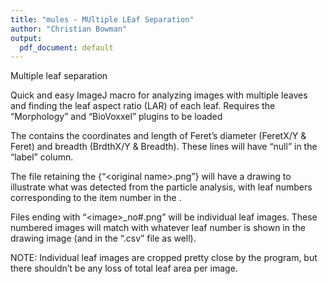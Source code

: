 ```yaml
---
title: "mules - MUltiple LEaf Separation"
author: "Christian Bowman"
output:
  pdf_document: default
---
```


\section{mules}
Multiple leaf separation\newline

\subsection{Description:}
Quick and easy ImageJ macro for analyzing images with multiple leaves and finding the leaf aspect ratio (LAR) of each leaf. \newline
Requires the "Morphology" and "BioVoxxel" plugins to be loaded\newline

\textbf{As with all image analysis projects, be sure to have a backup of your original images before starting!!}

\subsection{Workflow:}

\begin{enumerate}
  \item Download mules.ijm
  \item Open ImageJ/ FIJI
  \item \underline{Prior to using mules, be sure to have installed the "Morphology" and "BioVoxxel" plugins!} \newline
  (see "Updating ImageJ plugins") If you've already done that, please skip this step.
  \item Navigate to Plugins > Macros > Edit... 
  
      \begin{minipage}[t]{\linewidth}   %https://tex.stackexchange.com/questions/46230/whats-the-best-way-to-include-graphics-in-an-enumerated-list
        \raggedright
        \includegraphics[width=.8\linewidth]{/home/cb/gitrekt/itwasme-DIA/mules/docs/demo_imgs/mules-01.png}%
        \medskip
      \end{minipage}

  \pagebreak
      
  \item Open the mules.ijm file (most likely in your /Downloads folder) and a box containing the macro will appear
  
      \begin{minipage}[t]{\linewidth}   %https://tex.stackexchange.com/questions/46230/whats-the-best-way-to-include-graphics-in-an-enumerated-list
        \raggedright
        \includegraphics[width=.8\linewidth]{/home/cb/gitrekt/itwasme-DIA/mules/docs/demo_imgs/mules-02.png}%
        \medskip
      \end{minipage}
  
  \item \underline{Do NOT open any images}- this macro works through the given folder and does not need a starting image. You should only have the macro window open at this time.
  
  
  \item Click "Run" on the box with the mules.ijm file and select the folder containing the images you want processed as well as where you would like the outputs to go. \newline
  \underline{Be sure to specify what formats your images are in!!}
  
        \begin{minipage}[t]{\linewidth}   %https://tex.stackexchange.com/questions/46230/whats-the-best-way-to-include-graphics-in-an-enumerated-list
        \raggedright
        \includegraphics[width=.8\linewidth]{/home/cb/gitrekt/itwasme-DIA/mules/docs/demo_imgs/mules-03.png}%
        \medskip
        \end{minipage}
        \begin{minipage}[t]{\linewidth}  
        \raggedright
        \includegraphics[width=.8\linewidth]{/home/cb/gitrekt/itwasme-DIA/mules/docs/demo_imgs/mules-04.png}%
        \medskip
        \end{minipage}

\pagebreak
      
  \item You should see the screen flash a lot as the images gets processed. Your original image will close and a few output boxes will remain.
  
        \begin{minipage}[t]{\linewidth}   %https://tex.stackexchange.com/questions/46230/whats-the-best-way-to-include-graphics-in-an-enumerated-list
        \raggedright
        \includegraphics[width=.8\linewidth]{/home/cb/gitrekt/itwasme-DIA/mules/docs/demo_imgs/mules-05.png}%
        \medskip
      \end{minipage}
  
  
  \item Check your folder containing the original image. You should see several new files that are split from the original.
  
        \begin{minipage}[t]{\linewidth}   %https://tex.stackexchange.com/questions/46230/whats-the-best-way-to-include-graphics-in-an-enumerated-list
        \raggedright
        \includegraphics[width=.8\linewidth]{/home/cb/gitrekt/itwasme-DIA/mules/docs/demo_imgs/mules-06.png}%
        \medskip
      \end{minipage}

\end{enumerate}

\subsection{Output:}

The \underline{".csv" file} contains the coordinates and length of Feret's diameter (FeretX/Y & Feret) and breadth (BrdthX/Y & Breadth). These lines will have "null" in the "label" column.\newline
  
The file retaining the {"\<original name\>.png"} will have a drawing to illustrate what was detected from the particle analysis, with leaf numbers corresponding to the item number in the \underline{".csv" file}.\newline
  
Files ending with "\<image\>_no#.png" will be individual leaf images. These numbered images will match with whatever leaf number is shown in the drawing image (and in the ".csv" file as well).\newline


NOTE: Individual leaf images are cropped pretty close by the program, but there shouldn't be any loss of total leaf area per image.
    

